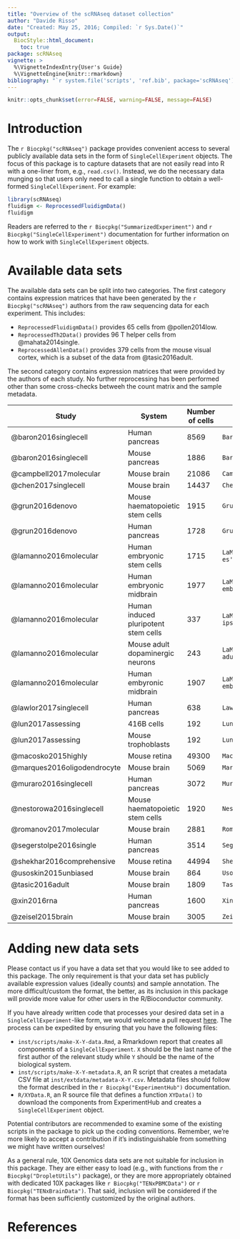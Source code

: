 ```yaml
---
title: "Overview of the scRNAseq dataset collection"
author: "Davide Risso"
date: "Created: May 25, 2016; Compiled: `r Sys.Date()`"
output:
  BiocStyle::html_document:
    toc: true
package: scRNAseq
vignette: >
  %\VignetteIndexEntry{User's Guide}
  %\VignetteEngine{knitr::rmarkdown}
bibliography: "`r system.file('scripts', 'ref.bib', package='scRNAseq')`"
---
```


```r
knitr::opts_chunk$set(error=FALSE, warning=FALSE, message=FALSE)
```

# Introduction

The `r Biocpkg("scRNAseq")` package provides convenient access to several publicly available data sets 
in the form of `SingleCellExperiment` objects.
The focus of this package is to capture datasets that are not easily read into R with a one-liner from, e.g., `read.csv()`.
Instead, we do the necessary data munging so that users only need to call a single function to obtain a well-formed `SingleCellExperiment`.
For example:

```r
library(scRNAseq)
fluidigm <- ReprocessedFluidigmData()
fluidigm
```

Readers are referred to the `r Biocpkg("SummarizedExperiment")` and `r Biocpkg("SingleCellExperiment")` documentation 
for further information on how to work with `SingleCellExperiment` objects.

# Available data sets

The available data sets can be split into two categories.
The first category contains expression matrices that have been generated by the `r Biocpkg("scRNAseq")` authors 
from the raw sequencing data for each experiment.
This includes:

- `ReprocessedFluidigmData()` provides 65 cells from @pollen2014low.
- `ReprocessedTh2Data()` provides 96 T helper cells from @mahata2014single.
- `ReprocessedAllenData()` provides 379 cells from the mouse visual cortex,
   which is a subset of the data from @tasic2016adult.

The second category contains expression matrices that were provided by the authors of each study.
No further reprocessing has been performed other than some cross-checks betweeh the count matrix and the sample metadata.

| Study                 | System           | Number of cells   | Function            |
|-----------------------|------------------|-------------------|---------------------|
|@baron2016singlecell   | Human pancreas   | 8569              | `BaronPancreasData('human')` |
|@baron2016singlecell   | Mouse pancreas   | 1886              | `BaronPancreasData('mouse')` |
|@campbell2017molecular | Mouse brain      | 21086             | `CampbellBrainData()` | 
|@chen2017singlecell    | Mouse brain      | 14437             | `ChenBrainData()` |
|@grun2016denovo        | Mouse haematopoietic stem cells | 1915              | `GrunHSCData()` | 
|@grun2016denovo        | Human pancreas   | 1728              | `GrunPancreasData()` |
|@lamanno2016molecular  | Human embryonic stem cells | 1715    | `LaMannoBrainData('human-es')` |
|@lamanno2016molecular  | Human embryonic midbrain   | 1977    | `LaMannoBrainData('human-embryo')` |
|@lamanno2016molecular  | Human induced pluripotent stem cells | 337 | `LaMannoBrainData('human-ips')` |
|@lamanno2016molecular  | Mouse adult dopaminergic neurons | 243 | `LaMannoBrainData('mouse-adult')` |
|@lamanno2016molecular  | Human embyronic midbrain | 1907 | `LaMannoBrainData('mouse-embryo')` |
|@lawlor2017singlecell  | Human pancreas   | 638               | `LawlorPancreasData()` |
|@lun2017assessing      | 416B cells       | 192               | `LunSpikeInData('416b')` |
|@lun2017assessing      | Mouse trophoblasts | 192             | `LunSpikeInData('tropho')` |
|@macosko2015highly     | Mouse retina     | 49300             | `MacoskoRetinaData()` |
|@marques2016oligodendrocyte | Mouse brain | 5069              | `MarquesBrainData()` | 
|@muraro2016singlecell  | Human pancreas   | 3072              | `MuraroPancreasData()` |
|@nestorowa2016singlecell | Mouse haematopoietic stem cells | 1920              | `NestorowaHSCData()` | 
|@romanov2017molecular  | Mouse brain      | 2881              | `RomanovBrainData()` |
|@segerstolpe2016single | Human pancreas   | 3514              | `SegerstolpePancreasData()` |
|@shekhar2016comprehensive | Mouse retina  | 44994             | `ShekharRetinaData()` |
|@usoskin2015unbiased   | Mouse brain      | 864               | `UsoskinBrainData()` |
|@tasic2016adult        | Mouse brain      | 1809              | `TasicBrainData()` |
|@xin2016rna            | Human pancreas    | 1600             | `XinPancreasData()` |
|@zeisel2015brain       | Mouse brain      | 3005              | `ZeiselBrainData()` |

# Adding new data sets

Please contact us if you have a data set that you would like to see added to this package.
The only requirement is that your data set has publicly available expression values (ideally counts) and sample annotation.
The more difficult/custom the format, the better, 
as its inclusion in this package will provide more value for other users in the R/Bioconductor community.

If you have already written code that processes your desired data set in a `SingleCellExperiment`-like form,
we would welcome a pull request [here](https://github.com/LTLA/scRNAseq).
The process can be expedited by ensuring that you have the following files:

- `inst/scripts/make-X-Y-data.Rmd`, a Rmarkdown report that creates all components of a `SingleCellExperiment`.
`X` should be the last name of the first author of the relevant study while `Y` should be the name of the biological system.
- `inst/scripts/make-X-Y-metadata.R`, an R script that creates a metadata CSV file at `inst/extdata/metadata-X-Y.csv`.
Metadata files should follow the format described in the `r Biocpkg("ExperimentHub")` documentation.
- `R/XYData.R`, an R source file that defines a function `XYData()` to download the components from ExperimentHub
and creates a `SingleCellExperiment` object.

Potential contributors are recommended to examine some of the existing scripts in the package to pick up the coding conventions.
Remember, we're more likely to accept a contribution if it's indistinguishable from something we might have written ourselves!

As a general rule, 10X Genomics data sets are not suitable for inclusion in this package.
They are either easy to load (e.g., with functions from the `r Biocpkg("DropletUtils")` package),
or they are more appropriately obtained with dedicated 10X packages like `r Biocpkg("TENxPBMCData")` or `r Biocpkg("TENxBrainData")`.
That said, inclusion will be considered if the format has been sufficiently customized by the original authors.

# References
